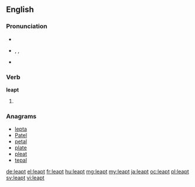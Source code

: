 ==English==

===Pronunciation===
* {{audio|en-us-leapt.ogg|Audio (US)}}
* {{enPR|lĕpt}}, {{IPA|/lɛpt/}}, {{X-SAMPA|/lEpt/}}
* {{rhymes|ɛpt}}

===Verb===
'''leapt'''

# {{en-past of|leap}}

===Anagrams===
* [[lepta#English|lepta]]
* [[Patel#English|Patel]]
* [[petal#English|petal]]
* [[plate#English|plate]]
* [[pleat#English|pleat]]
* [[tepal#English|tepal]]

[[de:leapt]]
[[el:leapt]]
[[fr:leapt]]
[[hu:leapt]]
[[mg:leapt]]
[[my:leapt]]
[[ja:leapt]]
[[oc:leapt]]
[[pl:leapt]]
[[sv:leapt]]
[[vi:leapt]]